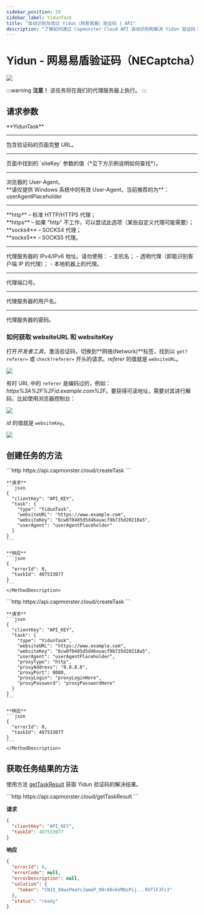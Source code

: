 ```yaml
---
sidebar_position: 19
sidebar_label: YidunTask
title: "自动识别与绕过 Yidun（网易易盾）验证码 | API"
description: "了解如何通过 Capmonster Cloud API 自动识别和解决 Yidun 验证码！"
---
```



# Yidun - 网易易盾验证码（NECaptcha）

<PriceBlockWrap>
  <PriceBlock title="Yidun task" captchaId="yidun"/>
</PriceBlockWrap>

![](./images/yidun-task/yidun-captcha.png)

:::warning **注意！**
该任务将在我们的代理服务器上执行。
:::

## 请求参数

<TabItem value="proxy" label="YidunTask（使用代理）" className="bordered-panel">
  <ParamItem title="type" required type="string" />
  **YidunTask**

  ---

  <ParamItem title="websiteURL" required type="string" />
  包含验证码的页面完整 URL。

  ---

  <ParamItem title="websiteKey" required type="string" />
  页面中找到的 `siteKey` 参数的值（*见下方示例说明如何查找*）。

  ---

  <ParamItem title="userAgent" type="string" />
  浏览器的 User-Agent。<br />
  **请仅提供 Windows 系统中的有效 User-Agent，当前推荐的为**：userAgentPlaceholder

  ---

  <ParamItem title="proxyType" type="string" />
  **http** – 标准 HTTP/HTTPS 代理；<br />
  **https** – 如果 "http" 不工作，可以尝试此选项（某些自定义代理可能需要）；<br />
  **socks4** – SOCKS4 代理；<br />
  **socks5** – SOCKS5 代理。

  ---

  <ParamItem title="proxyAddress" type="string" />
  <p>
    代理服务器的 IPv4/IPv6 地址。请勿使用：
    - 主机名；
    - 透明代理（即能识别客户端 IP 的代理）；
    - 本地机器上的代理。
  </p>

  ---

  <ParamItem title="proxyPort" type="integer" />
  代理端口号。

  ---

  <ParamItem title="proxyLogin" type="string" />
  代理服务器的用户名。

  ---

  <ParamItem title="proxyPassword" type="string" />
  代理服务器的密码。

</TabItem>

### 如何获取 websiteURL 和 websiteKey
打开*开发者工具*，激活验证码，切换到**网络(Network)**标签，找到以 `get?referer=` 或 `check?referer=` 开头的请求。*referer* 的值就是 `websiteURL`。

![](./images/yidun-task/websiteurl.png)

有时 URL 中的 `referer` 是编码过的，例如：*https%3A%2F%2Fid.example.com%2F*。要获得可读地址，需要对其进行解码，比如使用浏览器控制台：

![](./images/yidun-task/decode-websiteurl.png)

*id* 的值就是 `websiteKey`。

![](./images/yidun-task/websitekey.png)

## 创建任务的方法

<Tabs className="full-width-tabs filled-tabs request-tabs" groupId="captcha-type">
  <TabItem value="proxyless" label="YidunTask（无需代理）" default className="method-panel">
    <MethodItem>
      ```http
      https://api.capmonster.cloud/createTask
      ```
    </MethodItem>
    <MethodDescription>

    **请求**
    ```json
    {
      "clientKey": "API_KEY",
      "task": {
        "type": "YidunTask",
        "websiteURL": "https://www.example.com",
        "websiteKey": "6cw0f0485d5d46auacf9b735d20218a5",
        "userAgent": "userAgentPlaceholder"
      }
    }
    ```

    **响应**
    ```json
    {
      "errorId": 0,
      "taskId": 407533077
    }
    ```
    </MethodDescription>
  </TabItem>

  <TabItem value="proxy" label="YidunTask（使用代理）" default className="method-panel">
    <MethodItem>
      ```http
      https://api.capmonster.cloud/createTask
      ```
    </MethodItem>
    <MethodDescription>

    **请求**
    ```json
    {
      "clientKey": "API_KEY",
      "task": {
        "type": "YidunTask",
        "websiteURL": "https://www.example.com",
        "websiteKey": "6cw0f0485d5d46auacf9b735d20218a5",
        "userAgent": "userAgentPlaceholder",
        "proxyType": "http",
        "proxyAddress": "8.8.8.8",
        "proxyPort": 8080,
        "proxyLogin": "proxyLoginHere",
        "proxyPassword": "proxyPasswordHere"
      }
    }
    ```

    **响应**
    ```json
    {
      "errorId": 0,
      "taskId": 407533077
    }
    ```
    </MethodDescription>
  </TabItem>
</Tabs>

## 获取任务结果的方法

使用方法 [getTaskResult](../api/methods/get-task-result.md) 获取 Yidun 验证码的解决结果。

<TabItem value="proxyless" label="CustomTask（无需代理）" default className="method-panel-full">
  <MethodItem>
    ```http
    https://api.capmonster.cloud/getTaskResult
    ```
  </MethodItem>
  <MethodDescription>

  **请求**
  ```json
  {
    "clientKey": "API_KEY",
    "taskId": 407533077
  }
  ```

  **响应**
  ```json
  {
    "errorId": 0,
    "errorCode": null,
    "errorDescription": null,
    "solution": {
      "token": "CN31_9AwsPmaYcJameP_09rA0vkVMQsPij...RXTlFJFc3"
    },
    "status": "ready"
  }
  ```
  </MethodDescription>
</TabItem>
